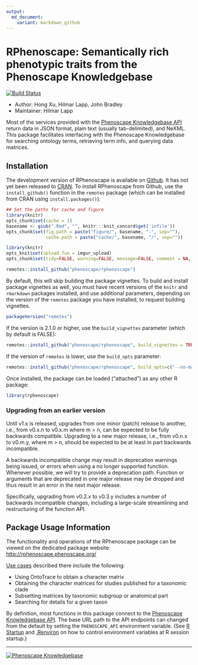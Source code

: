 ```yaml
---
output:
  md_document:
    variant: markdown_github
---
```


<!-- README.md is generated from README.rmd. Please edit that file -->
# RPhenoscape: Semantically rich phenotypic traits from the Phenoscape Knowledgebase

[![Build Status](https://circleci.com/gh/phenoscape/rphenoscape.svg?style=svg)](https://app.circleci.com/pipelines/github/phenoscape/rphenoscape)

- Author: Hong Xu, Hilmar Lapp, John Bradley
- Maintainer: Hilmar Lapp

Most of the services provided with the [Phenoscape Knowledgebase API] return data in JSON format, plain text (usually tab-delimited), and NeXML. This package facilitates interfacing with the Phenoscape Knowledgebase for searching ontology terms, retrieving term info, and querying data matrices.


## Installation
The development version of RPhenoscape is available on [Github](https://github.com/phenoscape/rphenoscape). It has not yet been released to [CRAN]. To install RPhenoscape from Github, use the `install_github()` function in the `remotes` package (which can be installed from CRAN using `install.packages()`):


```r
## Set the paths for cache and figure
library(knitr)
opts_chunk$set(cache = 1)
basename <- gsub(".Rmd", "", knitr:::knit_concord$get('infile')) 
opts_chunk$set(fig.path = paste("figure/", basename, "-", sep=""),
               cache.path = paste("cache/", basename, "/", sep=""))
```

```r
library(knitr)
opts_knit$set(upload.fun = imgur_upload)
opts_chunk$set(tidy=FALSE, warning=FALSE, message=FALSE, comment = NA, verbose = TRUE)
```

```r
remotes::install_github("phenoscape/rphenoscape")
```

By default, this will skip building the package vignettes. To build and install package vignettes as well, you must have recent versions of the `knitr` and `rmarkdown` packages installed, and use additional parameters, depending on the version of the `remotes` package you have installed, to request building vignettes.

```r
packageVersion("remotes")
```

If the version is 2.1.0 or higher, use the `build_vignettes` parameter (which by default is FALSE):
```r
remotes::install_github("phenoscape/rphenoscape", build_vignettes = TRUE)
```
If the version of `remotes` is lower, use the `build_opts` parameter:
```r
remotes::install_github("phenoscape/rphenoscape", build_opts=c("--no-manual"))
```

Once installed, the package can be loaded ("attached") as any other R package:
```r
library(rphenoscape)
```

### Upgrading from an earlier version

Until v1.x is released, upgrades from one minor (patch) release to another, i.e., from v0.x.n to v0.x.m where m > n, can be expected to be fully backwards compatible. Upgrading to a new major release, i.e., from v0.n.x to v0.m.y, where m > n, should be expected to be at least in part backwards incompatible.

A backwards incompatible change may result in deprecation warnings being issued, or errors when using a no longer supported function. Whenever possible, we will try to provide a deprecation path. Function or arguments that are deprecated in one major release may be dropped and thus result in an error in the next major release.

Specifically, upgrading from v0.2.x to v0.3.y includes a number of backwards incompatible changes, including a large-scale streamlining and restructuring of the function API.

## Package Usage Information
The functionality and operations of the RPhenoscape package can be viewed on the dedicated package website: <http://rphenoscape.phenoscape.org/>

[Use cases] described there include the following:

- Using OntoTrace to obtain a character matrix
- Obtaining the character matrices for studies published for a taxonomic clade
- Subsetting matrices by taxonomic subgroup or anatomical part
- Searching for details for a given taxon

By definition, most functions in this package connect to the [Phenoscape Knowledgebase API]. The base URL path to the API endpoints can changed from the default by setting the `PHENOSCAPE_API` environment variable. (See [R Startup] and [.Renviron] on how to control environment variables at R session startup.)

---
[![Phenoscape Knowledgebase](https://wiki.phenoscape.org/wg/phenoscape/images/f/f6/Phenoscape_Logo.png)](http://kb.phenoscape.org)

[Use cases]: https://github.com/phenoscape/rphenoscape/wiki/User-Stories
[CRAN]: https://cran.r-project.org
[Phenoscape Knowledgebase API]: https://kb.phenoscape.org/api/v2/docs/
[R Startup]: https://stat.ethz.ch/R-manual/R-devel/library/base/html/Startup.html
[.Renviron]: https://bookdown.org/csgillespie/efficientR/set-up.html#renviron